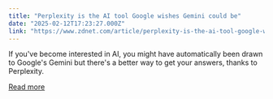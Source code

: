 ```yaml
---
title: "Perplexity is the AI tool Google wishes Gemini could be"
date: "2025-02-12T17:23:27.000Z"
link: "https://www.zdnet.com/article/perplexity-is-the-ai-tool-google-wishes-gemini-could-be/"
---
```


If you've become interested in AI, you might have automatically been drawn to Google's Gemini but there's a better way to get your answers, thanks to Perplexity.

[Read more](https://www.zdnet.com/article/perplexity-is-the-ai-tool-google-wishes-gemini-could-be/)

